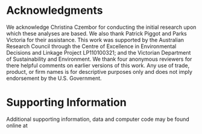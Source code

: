 # Acknowledgments {-}

We acknowledge Christina Czembor for conducting the initial research upon which these analyses are based. We also thank Patrick Piggot and Parks Victoria for their assistance. This work was supported by the Australian Research Council through the Centre of Excellence in Environmental Decisions and Linkage Project LP110100321; and the Victorian Department of Sustainability and Environment. We thank four anonymous reviewers for there helpful comments on earlier versions of this work. Any use of trade, product, or firm names is for descriptive purposes only and does not imply endorsement by the U.S. Government.

# Supporting Information {-}

Additional supporting information, data and computer code may be found online at \newline\texttt{ https://github.com/wkmor1/voiWoodland}
